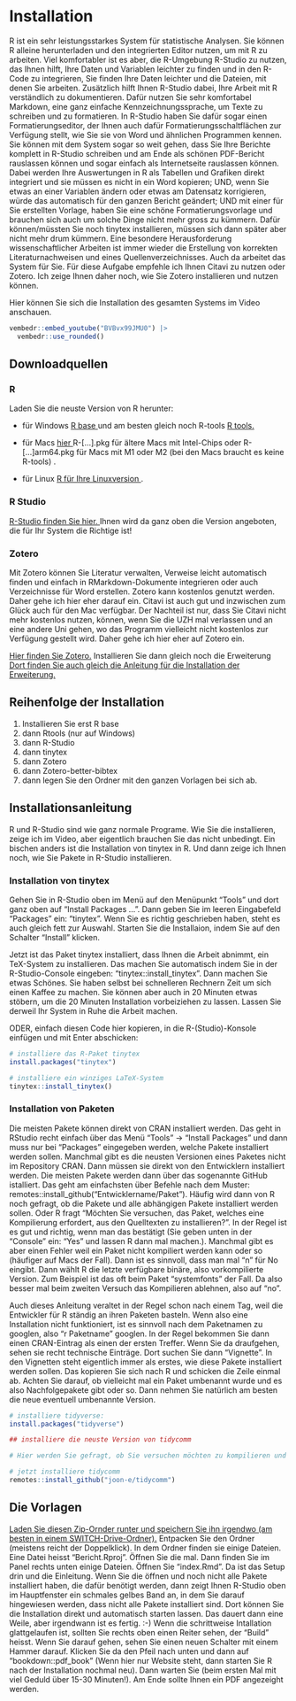 # Installation {#Installation}

R ist ein sehr leistungsstarkes System für statistische Analysen. Sie können R alleine herunterladen und den integrierten Editor nutzen, um mit R zu arbeiten. Viel komfortabler ist es aber, die R-Umgebung R-Studio zu nutzen, das Ihnen hilft, Ihre Daten und Variablen leichter zu finden und in den R-Code zu integrieren, Sie finden Ihre Daten leichter und die Dateien, mit denen Sie arbeiten. Zusätzlich hilft Ihnen R-Studio dabei, Ihre Arbeit mit R verständlich zu dokumentieren. Dafür nutzen Sie sehr komfortabel Markdown, eine ganz einfache Kennzeichnungssprache, um Texte zu schreiben und zu formatieren. In R-Studio haben Sie dafür sogar einen Formatierungseditor, der Ihnen auch dafür Formatierungsschaltflächen zur Verfügung stellt, wie Sie sie von Word und ähnlichen Programmen kennen. Sie können mit dem System sogar so weit gehen, dass Sie Ihre Berichte komplett in R-Studio schreiben und am Ende als schönen PDF-Bericht rauslassen können und sogar einfach als Internetseite rauslassen können. Dabei werden Ihre Auswertungen in R als Tabellen und Grafiken direkt integriert und sie müssen es nicht in ein Word kopieren; UND, wenn Sie etwas an einer Variablen ändern oder etwas am Datensatz korrigieren, würde das automatisch für den ganzen Bericht geändert; UND mit einer für Sie erstellten Vorlage, haben Sie eine schöne Formatierungsvorlage und brauchen sich auch um solche Dinge nicht mehr gross zu kümmern. Dafür können/müssten Sie noch tinytex installieren, müssen sich dann später aber nicht mehr drum kümmern. Eine besondere Herausforderung wissenschaftlicher Arbeiten ist immer wieder die Erstellung von korrekten Literaturnachweisen und eines Quellenverzeichnisses. Auch da arbeitet das System für Sie. Für diese Aufgabe empfehle ich Ihnen Citavi zu nutzen oder Zotero. Ich zeige Ihnen daher noch, wie Sie Zotero installieren und nutzen können.

Hier können Sie sich die Installation des gesamten Systems im Video anschauen.

```r
vembedr::embed_youtube("BVBvx99JMU0") |>
  vembedr::use_rounded()
```


## Downloadquellen

### R

Laden Sie die neuste Version von R herunter:

-   für Windows <a href="https://cran.r-project.org/bin/windows/base/" download > R base </a> und am besten gleich noch R-tools <a href = "https://cran.r-project.org/bin/windows/Rtools/" download > R tools. </a>

-   für Macs <a href="https://cran.r-project.org/bin/macosx/" download > hier </a> R-[...].pkg für ältere Macs mit Intel-Chips oder R-[...]arm64.pkg für Macs mit M1 oder M2 (bei den Macs braucht es keine R-tools) . 

-   für Linux <a href="https://cran.r-project.org/bin/linux/" download > R für Ihre Linuxversion </a>.

### R Studio

<a href="https://www.rstudio.com/products/rstudio/download/#download" download > R-Studio finden Sie hier. </a> Ihnen wird da ganz oben die Version angeboten, die für Ihr System die Richtige ist!

### Zotero

Mit Zotero können Sie Literatur verwalten, Verweise leicht automatisch finden und einfach in RMarkdown-Dokumente integrieren oder auch Verzeichnisse für Word erstellen. Zotero kann kostenlos genutzt werden. Daher gehe ich hier eher darauf ein. Citavi ist auch gut und inzwischen zum Glück auch für den Mac verfügbar. Der Nachteil ist nur, dass Sie Citavi nicht mehr kostenlos nutzen, können, wenn Sie die UZH mal verlassen und an eine andere Uni gehen, wo das Programm vielleicht nicht kostenlos zur Verfügung gestellt wird. Daher gehe ich hier eher auf Zotero ein.

<a href="https://www.zotero.org" download > Hier finden Sie Zotero.</a> Installieren Sie dann gleich noch die Erweiterung <a href="https://retorque.re/zotero-better-bibtex/installation/" download > Dort finden Sie auch gleich die Anleitung für die Installation der Erweiterung.</a>

## Reihenfolge der Installation

1.  Installieren Sie erst R base
2.  dann Rtools (nur auf Windows)
3.  dann R-Studio
4.  dann tinytex
5.  dann Zotero
6.  dann Zotero-better-bibtex
7.  dann legen Sie den Ordner mit den ganzen Vorlagen bei sich ab.

## Installationsanleitung

R und R-Studio sind wie ganz normale Programe. Wie Sie die installieren, zeige ich im Video, aber eigentlich brauchen Sie das nicht unbedingt. Ein bischen anders ist die Installation von tinytex in R. Und dann zeige ich Ihnen noch, wie Sie Pakete in R-Studio installieren.

### Installation von tinytex

Gehen Sie in R-Studio oben im Menü auf den Menüpunkt "Tools" und dort ganz oben auf "Install Packages ...". Dann geben Sie im leeren Eingabefeld "Packages" ein: "tinytex". Wenn Sie es richtig geschrieben haben, steht es auch gleich fett zur Auswahl. Starten Sie die Installaion, indem Sie auf den Schalter "Install" klicken.

Jetzt ist das Paket tinytex installiert, dass Ihnen die Arbeit abnimmt, ein TeX-System zu installieren. Das machen Sie automatisch indem Sie in der R-Studio-Console eingeben: "tinytex::install_tinytex". Dann machen Sie etwas Schönes. Sie haben selbst bei schnelleren Rechnern Zeit um sich einen Kaffee zu machen. Sie können aber auch in 20 Minuten etwas stöbern, um die 20 Minuten Installation vorbeiziehen zu lassen. Lassen Sie derweil Ihr System in Ruhe die Arbeit machen.

ODER, einfach diesen Code hier kopieren, in die R-(Studio)-Konsole einfügen und mit Enter abschicken:

```r
# installiere das R-Paket tinytex
install.packages("tinytex") 

# installiere ein winziges LaTeX-System
tinytex::install_tinytex() 
```

### Installation von Paketen

Die meisten Pakete können direkt von CRAN installiert werden. Das geht in RStudio recht einfach über das Menü "Tools" -> "Install Packages" und dann muss nur bei "Packages" eingegeben werden, welche Pakete installiert werden sollen. Manchmal gibt es die neusten Versionen eines Paketes nicht im Repository CRAN. Dann müssen sie direkt von den Entwicklern installiert werden. Die meisten Pakete werden dann über das sogenannte GitHub istalliert. Das geht am einfachsten über Befehle nach dem Muster: remotes::install_github("Entwicklername/Paket"). Häufig wird dann von R noch gefragt, ob die Pakete und alle abhängigen Pakete installiert werden sollen. Oder R fragt "Möchten Sie versuchen, das Paket, welches eine Kompilierung erfordert, aus den Quelltexten zu installieren?". In der Regel ist es gut und richtig, wenn man das bestätigt (Sie geben unten in der "Console" ein: "Yes" und lassen R dann mal machen.). Manchmal gibt es aber einen Fehler weil ein Paket nicht kompiliert werden kann oder so (häufiger auf Macs der Fall). Dann ist es sinnvoll, dass man mal "n" für No eingibt. Dann wählt R die letzte verfügbare binäre, also vorkompilierte Version. Zum Beispiel ist das oft beim Paket "systemfonts" der Fall. Da also besser mal beim zweiten Versuch das Kompilieren ablehnen, also auf "no".

Auch dieses Anleitung veraltet in der Regel schon nach einem Tag, weil die Entwickler für R ständig an ihren Paketen basteln. Wenn also eine Installation nicht funktioniert, ist es sinnvoll nach dem Paketnamen zu googlen, also "r Paketname" googlen. In der Regel bekommen Sie dann einen CRAN-Eintrag als einen der ersten Treffer. Wenn Sie da draufgehen, sehen sie recht technische Einträge. Dort suchen Sie dann "Vignette". In den Vignetten steht eigentlich immer als erstes, wie diese Pakete installiert werden sollen. Das kopieren Sie sich nach R und schicken die Zeile einmal ab. Achten Sie darauf, ob vielleicht mal ein Paket umbenannt wurde und es also Nachfolgepakete gibt oder so. Dann nehmen Sie natürlich am besten die neue eventuell umbenannte Version.

```r

# installiere tidyverse:
install.packages("tidyverse") 

## installiere die neuste Version von tidycomm

# Hier werden Sie gefragt, ob Sie versuchen möchten zu kompilieren und sagen "Yes" oder "no", wenn ersteres nicht klappt

# jetzt installiere tidycomm
remotes::install_github("joon-e/tidycomm")
```

## Die Vorlagen

<a href="./files/Berichtvorlage.zip" download > Laden Sie diesen Zip-Ornder runter und speichern Sie ihn irgendwo (am besten in einem SWITCH-Drive-Ordner).</a> Entpacken Sie den Ordner (meistens reicht der Doppelklick). In dem Ordner finden sie einige Dateien. Eine Datei heisst "Bericht.Rproj". Öffnen Sie die mal. Dann finden Sie im Panel rechts unten einige Dateien. Öffnen Sie "index.Rmd". Da ist das Setup drin und die Einleitung. Wenn Sie die öffnen und noch nicht alle Pakete installiert haben, die dafür benötigt werden, dann zeigt Ihnen R-Studio oben im Hauptfenster ein schmales gelbes Band an, in dem Sie darauf hingewiesen werden, dass nicht alle Pakete installiert sind. Dort können Sie die Installation direkt und automatisch starten lassen. Das dauert dann eine Weile, aber irgendwann ist es fertig. :-) Wenn die schrittweise Intallation glattgelaufen ist, sollten Sie rechts oben einen Reiter sehen, der "Build" heisst. Wenn Sie darauf gehen, sehen Sie einen neuen Schalter mit einem Hammer darauf. Klicken Sie da den Pfeil nach unten und dann auf "bookdown::pdf_book" (Wenn hier nur Website steht, dann starten Sie R nach der Installation nochmal neu). Dann warten Sie (beim ersten Mal mit viel Geduld über 15-30 Minuten!). Am Ende sollte Ihnen ein PDF angezeight werden.
